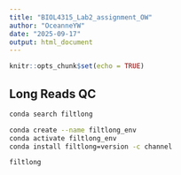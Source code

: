```yaml
---
title: "BIOL4315_Lab2_assignment_OW"
author: "OceanneYW"
date: "2025-09-17"
output: html_document
---
```


```r
knitr::opts_chunk$set(echo = TRUE)
```

## Long Reads QC
```bash
conda search filtlong

conda create --name filtlong_env
conda activate filtlong_env
conda install filtlong=version -c channel 
```

```bash
filtlong 


```